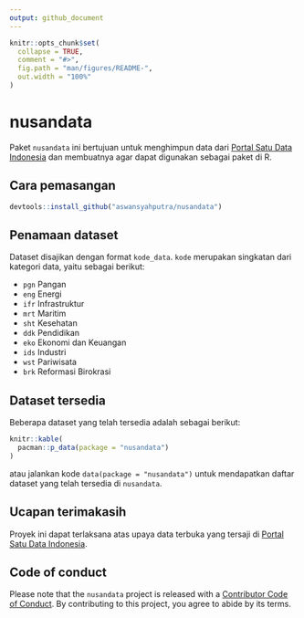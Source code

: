 ```yaml
---
output: github_document
---
```


```r
knitr::opts_chunk$set(
  collapse = TRUE,
  comment = "#>",
  fig.path = "man/figures/README-",
  out.width = "100%"
)
```

# nusandata

Paket `nusandata` ini bertujuan untuk menghimpun data dari [Portal Satu Data Indonesia](https://data.go.id/) dan membuatnya agar dapat digunakan sebagai paket di R.

## Cara pemasangan

``` r
devtools::install_github("aswansyahputra/nusandata")
```

## Penamaan dataset
Dataset disajikan dengan format `kode_data`. `kode` merupakan singkatan dari kategori data, yaitu sebagai berikut:

* `pgn` Pangan
* `eng` Energi
* `ifr` Infrastruktur
* `mrt` Maritim
* `sht` Kesehatan
* `ddk` Pendidikan
* `eko` Ekonomi dan Keuangan
* `ids` Industri
* `wst` Pariwisata
* `brk` Reformasi Birokrasi

## Dataset tersedia
Beberapa dataset yang telah tersedia adalah sebagai berikut:

```r
knitr::kable(
  pacman::p_data(package = "nusandata")
)
```

atau jalankan kode `data(package = "nusandata")` untuk mendapatkan daftar dataset yang telah tersedia di `nusandata`.

## Ucapan terimakasih
Proyek ini dapat terlaksana atas upaya data terbuka yang tersaji di [Portal Satu Data Indonesia](https://data.go.id).

## Code of conduct
Please note that the `nusandata` project is released with a [Contributor Code of Conduct](CODE_OF_CONDUCT.md). By contributing to this project, you agree to abide by its terms.
